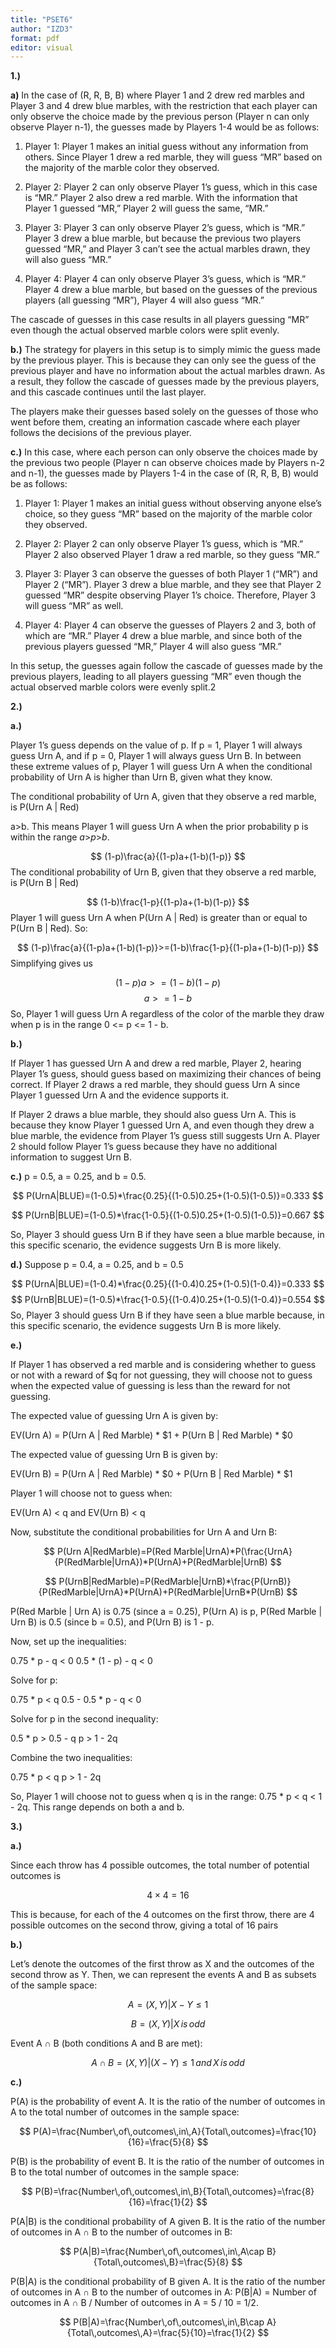 ```yaml
---
title: "PSET6"
author: "IZD3"
format: pdf
editor: visual
---
```


**1.)**

**a)** In the case of (R, R, B, B) where Player 1 and 2 drew red marbles and Player 3 and 4 drew blue marbles, with the restriction that each player can only observe the choice made by the previous person (Player n can only observe Player n-1), the guesses made by Players 1-4 would be as follows:

1.  Player 1: Player 1 makes an initial guess without any information from others. Since Player 1 drew a red marble, they will guess "MR" based on the majority of the marble color they observed.

2.  Player 2: Player 2 can only observe Player 1's guess, which in this case is "MR." Player 2 also drew a red marble. With the information that Player 1 guessed "MR," Player 2 will guess the same, "MR."

3.  Player 3: Player 3 can only observe Player 2's guess, which is "MR." Player 3 drew a blue marble, but because the previous two players guessed "MR," and Player 3 can't see the actual marbles drawn, they will also guess "MR."

4.  Player 4: Player 4 can only observe Player 3's guess, which is "MR." Player 4 drew a blue marble, but based on the guesses of the previous players (all guessing "MR"), Player 4 will also guess "MR."

The cascade of guesses in this case results in all players guessing "MR" even though the actual observed marble colors were split evenly.

**b.)** The strategy for players in this setup is to simply mimic the guess made by the previous player. This is because they can only see the guess of the previous player and have no information about the actual marbles drawn. As a result, they follow the cascade of guesses made by the previous players, and this cascade continues until the last player.

The players make their guesses based solely on the guesses of those who went before them, creating an information cascade where each player follows the decisions of the previous player.

**c.)** In this case, where each person can only observe the choices made by the previous two people (Player n can observe choices made by Players n-2 and n-1), the guesses made by Players 1-4 in the case of (R, R, B, B) would be as follows:

1.  Player 1: Player 1 makes an initial guess without observing anyone else's choice, so they guess "MR" based on the majority of the marble color they observed.

2.  Player 2: Player 2 can only observe Player 1's guess, which is "MR." Player 2 also observed Player 1 draw a red marble, so they guess "MR."

3.  Player 3: Player 3 can observe the guesses of both Player 1 ("MR") and Player 2 ("MR"). Player 3 drew a blue marble, and they see that Player 2 guessed "MR" despite observing Player 1's choice. Therefore, Player 3 will guess "MR" as well.

4.  Player 4: Player 4 can observe the guesses of Players 2 and 3, both of which are "MR." Player 4 drew a blue marble, and since both of the previous players guessed "MR," Player 4 will also guess "MR."

In this setup, the guesses again follow the cascade of guesses made by the previous players, leading to all players guessing "MR" even though the actual observed marble colors were evenly split.2

**2.)**

**a.)**

Player 1's guess depends on the value of p. If p = 1, Player 1 will always guess Urn A, and if p = 0, Player 1 will always guess Urn B. In between these extreme values of p, Player 1 will guess Urn A when the conditional probability of Urn A is higher than Urn B, given what they know.

The conditional probability of Urn A, given that they observe a red marble, is P(Urn A \| Red)

a\>b. This means Player 1 will guess Urn A when the prior probability p is within the range *a*\>*p*\>*b*.

$$
(1-p)\frac{a}{(1-p)a+(1-b)(1-p)}
$$ The conditional probability of Urn B, given that they observe a red marble, is P(Urn B \| Red)

$$
(1-b)\frac{1-p}{(1-p)a+(1-b)(1-p)}
$$ Player 1 will guess Urn A when P(Urn A \| Red) is greater than or equal to P(Urn B \| Red). So:

$$
(1-p)\frac{a}{(1-p)a+(1-b)(1-p)}>=(1-b)\frac{1-p}{(1-p)a+(1-b)(1-p)}
$$ Simplifying gives us

$$
(1-p)a>=(1-b)(1-p)
$$ $$
a>=1-b
$$ So, Player 1 will guess Urn A regardless of the color of the marble they draw when p is in the range 0 \<= p \<= 1 - b.

**b.)**

If Player 1 has guessed Urn A and drew a red marble, Player 2, hearing Player 1's guess, should guess based on maximizing their chances of being correct. If Player 2 draws a red marble, they should guess Urn A since Player 1 guessed Urn A and the evidence supports it.

If Player 2 draws a blue marble, they should also guess Urn A. This is because they know Player 1 guessed Urn A, and even though they drew a blue marble, the evidence from Player 1's guess still suggests Urn A. Player 2 should follow Player 1's guess because they have no additional information to suggest Urn B.

**c.)** p = 0.5, a = 0.25, and b = 0.5.

$$
P(UrnA|BLUE)=(1-0.5)*\frac{0.25}{(1-0.5)0.25+(1-0.5)(1-0.5)}=0.333
$$

$$
P(UrnB|BLUE)=(1-0.5)*\frac{1-0.5}{(1-0.5)0.25+(1-0.5)(1-0.5)}=0.667
$$

So, Player 3 should guess Urn B if they have seen a blue marble because, in this specific scenario, the evidence suggests Urn B is more likely.

**d.)** Suppose p = 0.4, a = 0.25, and b = 0.5

$$
P(UrnA|BLUE)=(1-0.4)*\frac{0.25}{(1-0.4)0.25+(1-0.5)(1-0.4)}=0.333
$$ $$
P(UrnB|BLUE)=(1-0.5)*\frac{1-0.5}{(1-0.4)0.25+(1-0.5)(1-0.4)}=0.554
$$ So, Player 3 should guess Urn B if they have seen a blue marble because, in this specific scenario, the evidence suggests Urn B is more likely.

**e.)**

If Player 1 has observed a red marble and is considering whether to guess or not with a reward of \$q for not guessing, they will choose not to guess when the expected value of guessing is less than the reward for not guessing.

The expected value of guessing Urn A is given by:

EV(Urn A) = P(Urn A \| Red Marble) \* \$1 + P(Urn B \| Red Marble) \* \$0

The expected value of guessing Urn B is given by:

EV(Urn B) = P(Urn A \| Red Marble) \* \$0 + P(Urn B \| Red Marble) \* \$1

Player 1 will choose not to guess when:

EV(Urn A) \< q and EV(Urn B) \< q

Now, substitute the conditional probabilities for Urn A and Urn B:

$$
P(Urn A|RedMarble)=P(Red Marble|UrnA)*P(\frac{UrnA}{P(RedMarble|UrnA})*P(UrnA)+P(RedMarble|UrnB)
$$

$$
P(UrnB|RedMarble)=P(RedMarble|UrnB)*\frac{P(UrnB)}{P(RedMarble|UrnA}*P(UrnA)+P(RedMarble|UrnB*P(UrnB)
$$

P(Red Marble \| Urn A) is 0.75 (since a = 0.25), P(Urn A) is p, P(Red Marble \| Urn B) is 0.5 (since b = 0.5), and P(Urn B) is 1 - p.

Now, set up the inequalities:

0.75 \* p - q \< 0 0.5 \* (1 - p) - q \< 0

Solve for p:

0.75 \* p \< q 0.5 - 0.5 \* p - q \< 0

Solve for p in the second inequality:

0.5 \* p \> 0.5 - q p \> 1 - 2q

Combine the two inequalities:

0.75 \* p \< q p \> 1 - 2q

So, Player 1 will choose not to guess when q is in the range: 0.75 \* p \< q \< 1 - 2q. This range depends on both a and b.

**3.)**

**a.)**

Since each throw has 4 possible outcomes, the total number of potential outcomes is

$$
4\times4=16
$$

This is because, for each of the 4 outcomes on the first throw, there are 4 possible outcomes on the second throw, giving a total of 16 pairs

**b.)**

Let's denote the outcomes of the first throw as X and the outcomes of the second throw as Y. Then, we can represent the events A and B as subsets of the sample space:

$$
A=(X,Y)|X-Y\le1
$$

$$
B=(X,Y)|X\,is\, odd
$$

Event A ∩ B (both conditions A and B are met):

$$
A\cap B=(X,Y)|(X-Y)\le1\, and\,X\,is\,odd
$$

**c.)**

P(A) is the probability of event A. It is the ratio of the number of outcomes in A to the total number of outcomes in the sample space:

$$
P(A)=\frac{Number\,of\,outcomes\,in\,A}{Total\,outcomes}=\frac{10}{16}=\frac{5}{8}
$$

P(B) is the probability of event B. It is the ratio of the number of outcomes in B to the total number of outcomes in the sample space:

$$
P(B)=\frac{Number\,of\,outcomes\,in\,B}{Total\,outcomes}=\frac{8}{16}=\frac{1}{2}
$$

P(A\|B) is the conditional probability of A given B. It is the ratio of the number of outcomes in A ∩ B to the number of outcomes in B:

$$
P(A|B)=\frac{Number\,of\,outcomes\,in\,A\cap B}{Total\,outcomes\,B}=\frac{5}{8}
$$

P(B\|A) is the conditional probability of B given A. It is the ratio of the number of outcomes in A ∩ B to the number of outcomes in A: P(B\|A) = Number of outcomes in A ∩ B / Number of outcomes in A = 5 / 10 = 1/2.

$$
P(B|A)=\frac{Number\,of\,outcomes\,in\,B\cap A}{Total\,outcomes\,A}=\frac{5}{10}=\frac{1}{2}
$$
